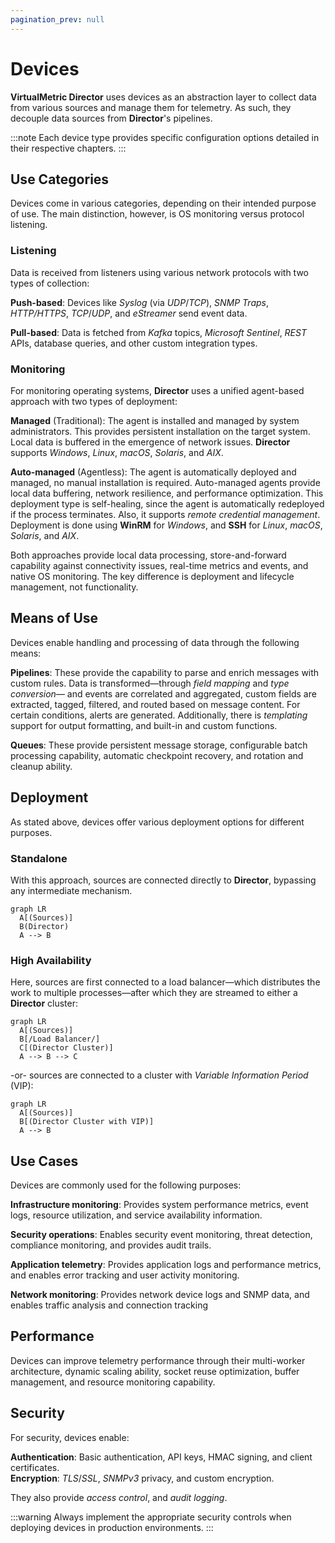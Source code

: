 ```yaml
---
pagination_prev: null
---
```


# Devices

**VirtualMetric Director** uses devices as an abstraction layer to collect data from various sources and manage them for telemetry. As such, they decouple data sources from **Director**'s pipelines.

:::note
Each device type provides specific configuration options detailed in their respective chapters.
:::

## Use Categories

Devices come in various categories, depending on their intended purpose of use. The main distinction, however, is OS monitoring versus protocol listening.

### Listening

Data is received from listeners using various network protocols with two types of collection:

**Push-based**: Devices like _Syslog_ (via _UDP_/_TCP_), _SNMP Traps_, _HTTP/HTTPS_, _TCP_/_UDP_, and _eStreamer_ send event data.

**Pull-based**: Data is fetched from _Kafka_ topics, _Microsoft Sentinel_, _REST_ APIs, database queries, and other custom integration types.

### Monitoring

For monitoring operating systems, **Director** uses a unified agent-based approach with two types of deployment:

**Managed** (Traditional): The agent is installed and managed by system administrators. This provides persistent installation on the target system. Local data is buffered in the emergence of network issues. **Director** supports _Windows_, _Linux_, _macOS_, _Solaris_, and _AIX_.

**Auto-managed** (Agentless): 
The agent is automatically deployed and managed, no manual installation is required. Auto-managed agents provide local data buffering, network resilience, and performance optimization. This deployment type is self-healing, since the agent is automatically redeployed if the process terminates. Also, it supports _remote credential management_. Deployment is done using **WinRM** for _Windows_, and **SSH** for _Linux_, _macOS_, _Solaris_, and _AIX_.

Both approaches provide local data processing, store-and-forward capability against connectivity issues, real-time metrics and events, and native OS monitoring. The key difference is deployment and lifecycle management, not functionality.

## Means of Use

Devices enable handling and processing of data through the following means:

**Pipelines**: These provide the capability to parse and enrich messages with custom rules. Data is transformed&mdash;through _field mapping_ and _type conversion_&mdash; and events are correlated and aggregated, custom fields are extracted, tagged, filtered, and routed based on message content. For certain conditions, alerts are generated. Additionally, there is _templating_ support for output formatting, and built-in and custom functions.

**Queues**: These provide persistent message storage, configurable batch processing capability, automatic checkpoint recovery, and rotation and cleanup ability.

## Deployment

As stated above, devices offer various deployment options for different purposes.

### Standalone

With this approach, sources are connected directly to **Director**, bypassing any intermediate mechanism.

```mermaid
graph LR
  A[(Sources)]
  B(Director)
  A --> B
```

### High Availability

Here, sources are first connected to a load balancer&mdash;which distributes the work to multiple processes&mdash;after which they are streamed to either a **Director** cluster:

```mermaid
graph LR
  A[(Sources)]
  B[/Load Balancer/]
  C[(Director Cluster)]
  A --> B --> C
```

-or- sources are connected to a cluster with _Variable Information Period_ (VIP):

```mermaid
graph LR
  A[(Sources)]
  B[(Director Cluster with VIP)]
  A --> B
```

## Use Cases

Devices are commonly used for the following purposes:

**Infrastructure monitoring**: Provides system performance metrics, event logs, resource utilization, and service availability information.

**Security operations**: Enables security event monitoring, threat detection, compliance monitoring, and provides audit trails.

**Application telemetry**: Provides application logs and performance metrics, and enables error tracking and user activity monitoring.

**Network monitoring**: Provides network device logs and SNMP data, and enables traffic analysis and connection tracking

## Performance

Devices can improve telemetry performance through their multi-worker architecture, dynamic scaling ability, socket reuse optimization, buffer management, and resource monitoring capability.

## Security

For security, devices enable:

**Authentication**: Basic authentication, API keys, HMAC signing, and client certificates.\
**Encryption**: _TLS_/_SSL_, _SNMPv3_ privacy, and custom encryption.

They also provide _access control_, and _audit logging_.

:::warning
Always implement the appropriate security controls when deploying devices in production environments.
:::
